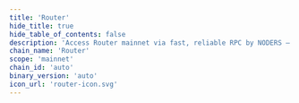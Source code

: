```yaml
---
title: 'Router'
hide_title: true
hide_table_of_contents: false
description: 'Access Router mainnet via fast, reliable RPC by NODERS — no limits, Omnichain-ready, and built for scalable Web3'
chain_name: 'Router'
scope: 'mainnet'
chain_id: 'auto'
binary_version: 'auto'
icon_url: 'router-icon.svg'
---
```



<ChainLayout>
  <ChainHero
    name="Router"
    iconUrl="img/router-icon.svg"
    bgColor="#FF3D57"
    scope="mainnet"
    chainId="auto"
    nodeVersion="auto"
    token=""
    stakeUrl=""
    restakeUrl=""
    websiteUrl="https://www.routerprotocol.com/"
    githubUrl="https://github.com/router-protocol"
    xUrl="https://twitter.com/routerprotocol"
    discordUrl="https://discord.com/invite/yjM2fUUHvN"
  />

  <ProductLinks
    appUrl=""
    appImageUrl="img/products/"
    explorerUrl=""
    explorerImageUrl="img/products/"
    faucetUrl=""
  />

  <ToolsGrid
    chainName="router"
    scope="mainnet"
    showInstall={true}
    showUpgrade={true}
    showGenesis={true}
    showCli={true}
    showEndpoints={true}
    showStateSync={true}
    showSnapshot={true}
    showMonitoring={true}
    showLivePeers={true}
    showSeed={true}
    showAddressBook={true}
    showExplorersList={true}
    showPublicEndpoints={true}
    showUsefulTools={true}
    showUpgradeWatcher={false}
  />

</ChainLayout>
